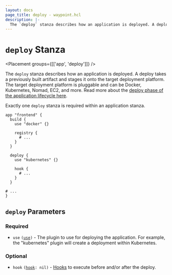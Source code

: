 ```yaml
---
layout: docs
page_title: deploy - waypoint.hcl
description: |-
  The `deploy` stanza describes how an application is deployed. A deploy takes a previously built artifact and stages it onto the target deployment platform. The target deployment platform is pluggable and can be Docker, Kubernetes, Nomad, EC2, and more.
---
```


# `deploy` Stanza

<Placement groups={[['app', 'deploy']]} />

The `deploy` stanza describes how an application is deployed.
A deploy takes a previously built artifact and stages it onto the target
deployment platform. The target deployment platform is pluggable and can be
Docker, Kubernetes, Nomad, EC2, and more. Read more about the
[deploy phase of the application lifecycle here](/docs/lifecycle/deploy).

Exactly one `deploy` stanza is required within an application stanza.

```hcl
app "frontend" {
  build {
    use "docker" {}

    registry {
      # ...
    }
  }

  deploy {
    use "kubernetes" {}

    hook {
      # ...
    }
  }

# ...
}
```

## `deploy` Parameters

### Required

- `use` <code>([use][use])</code> - The plugin to use for deploying the
  application. For example, the "kubernetes" plugin will create a deployment
  within Kubernetes.

### Optional

- `hook` <code>([hook][hook]: nil)</code> - [Hooks](/docs/lifecycle/hooks)
  to execute before and/or after the deploy.

[hook]: /docs/waypoint-hcl/hook 'Hook Stanza'
[use]: /docs/waypoint-hcl/use 'Use Stanza'
